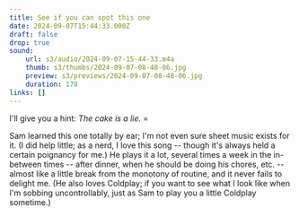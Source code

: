 ```yaml
---
title: See if you can spot this one
date: 2024-09-07T15:44:33.000Z
draft: false
drop: true
sound:
    url: s3/audio/2024-09-07-15-44-33.m4a
    thumb: s3/thumbs/2024-09-07-08-48-06.jpg
    preview: s3/previews/2024-09-07-08-48-06.jpg
    duration: 178
links: []
---
```



I'll give you a hint: _The cake is a lie._ =<Icon class="inline-block text-gray-600" name="person-running" />

Sam learned this one totally by ear; I'm not even sure sheet music exists for it. (I did help little; as a nerd, I love this song -- though it's always held a certain poignancy for me.) He plays it a lot, several times a week in the in-between times -- after dinner, when he should be doing his chores, etc. -- almost like a little break from the monotony of routine, and it never fails to delight me. (He also loves Coldplay; if you want to see what I look like when I'm sobbing uncontrollably, just as Sam to play you a little Coldplay sometime.)
